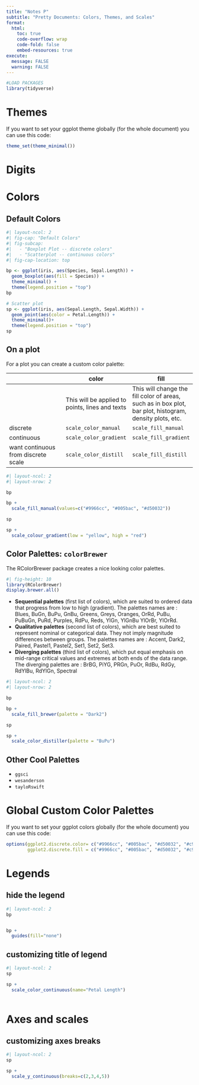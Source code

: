 ```yaml
---
title: "Notes P"
subtitle: "Pretty Documents: Colors, Themes, and Scales"
format:
  html:
    toc: true
    code-overflow: wrap
    code-fold: false
    embed-resources: true
execute: 
  message: FALSE
  warning: FALSE
---
```


```r
#LOAD PACKAGES
library(tidyverse)
```

# Themes

If you want to set your ggplot theme globally (for the whole document) you can use this code: 

```r
theme_set(theme_minimal())
```

# Digits



# Colors

## Default Colors

```r
#| layout-ncol: 2
#| fig-cap: "Default Colors"
#| fig-subcap: 
#|   - "Boxplot Plot -- discrete colors"
#|   - "Scatterplot -- continuous colors"
#| fig-cap-location: top

bp <- ggplot(iris, aes(Species, Sepal.Length)) + 
  geom_boxplot(aes(fill = Species)) +
  theme_minimal() +
  theme(legend.position = "top")
bp

# Scatter plot
sp <- ggplot(iris, aes(Sepal.Length, Sepal.Width)) + 
  geom_point(aes(color = Petal.Length)) +
  theme_minimal()+
  theme(legend.position = "top")
sp
```

## On a plot

For a plot you can create a custom color palette: 

|  | color | fill  |
|---|---|---|
|  | This will be applied to points, lines and texts | This will change the fill color of areas, such as in box plot, bar plot, histogram, density plots, etc. |
| discrete | `scale_color_manual` | `scale_fill_manual` |
| continuous | `scale_color_gradient` | `scale_fill_gradient` |
| want continuous from discrete scale | `scale_color_distill` | `scale_fill_distill` |


```r
#| layout-ncol: 2
#| layout-nrow: 2

bp

bp + 
  scale_fill_manual(values=c("#9966cc", "#005bac", "#d50032"))

sp 

sp +
  scale_colour_gradient(low = "yellow", high = "red")
```



## Color Palettes: `colorBrewer`

The RColorBrewer package creates a nice looking color palettes. 

```r
#| fig-height: 10
library(RColorBrewer)
display.brewer.all()
```


- **Sequential palettes** (first list of colors), which are suited to ordered data that progress from low to high (gradient). The palettes names are : Blues, BuGn, BuPu, GnBu, Greens, Greys, Oranges, OrRd, PuBu, PuBuGn, PuRd, Purples, RdPu, Reds, YlGn, YlGnBu YlOrBr, YlOrRd.
- **Qualitative palettes** (second list of colors), which are best suited to represent nominal or categorical data. They not imply magnitude differences between groups. The palettes names are : Accent, Dark2, Paired, Pastel1, Pastel2, Set1, Set2, Set3.
- **Diverging palettes** (third list of colors), which put equal emphasis on mid-range critical values and extremes at both ends of the data range. The diverging palettes are : BrBG, PiYG, PRGn, PuOr, RdBu, RdGy, RdYlBu, RdYlGn, Spectral

```r
#| layout-ncol: 2
#| layout-nrow: 2

bp

bp + 
  scale_fill_brewer(palette = "Dark2")

sp 

sp +
  scale_color_distiller(palette = "BuPu")
```

## Other Cool Palettes

- `ggsci`
- `wesanderson`
- `tayloRswift`

# Global Custom Color Palettes 

If you want to set your ggplot colors globally (for the whole document) you can use this code: 

```r
options(ggplot2.discrete.color= c("#9966cc", "#005bac", "#d50032", "#c9b037", "#3D424D"), 
        ggplot2.discrete.fill = c("#9966cc", "#005bac", "#d50032", "#c9b037", "#3D424D"))
```


# Legends


##  hide the legend

```r
#| layout-ncol: 2
bp


bp + 
  guides(fill="none")
```

## customizing title of legend

```r
#| layout-ncol: 2
sp

sp + 
  scale_color_continuous(name="Petal Length")
 
```


# Axes and scales

## customizing axes breaks

```r
#| layout-ncol: 2
sp

sp + 
  scale_y_continuous(breaks=c(2,3,4,5))
```

